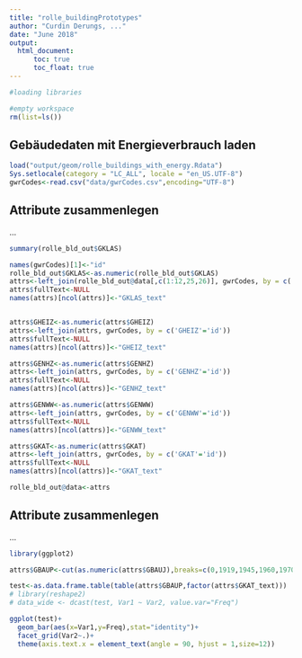 ```yaml
---
title: "rolle_buildingPrototypes"
author: "Curdin Derungs, ..."
date: "June 2018"
output:
  html_document:
      toc: true
      toc_float: true
---
```


```r
#loading libraries

#empty workspace
rm(list=ls())
```


## Gebäudedaten mit Energieverbrauch laden

```r
load("output/geom/rolle_buildings_with_energy.Rdata")
Sys.setlocale(category = "LC_ALL", locale = "en_US.UTF-8")
gwrCodes<-read.csv("data/gwrCodes.csv",encoding="UTF-8")
```


## Attribute zusammenlegen
...

```r

summary(rolle_bld_out$GKLAS)

names(gwrCodes)[1]<-"id"
rolle_bld_out$GKLAS<-as.numeric(rolle_bld_out$GKLAS)
attrs<-left_join(rolle_bld_out@data[,c(1:12,25,26)], gwrCodes, by = c('GKLAS'='id'))
attrs$fullText<-NULL
names(attrs)[ncol(attrs)]<-"GKLAS_text"


attrs$GHEIZ<-as.numeric(attrs$GHEIZ)
attrs<-left_join(attrs, gwrCodes, by = c('GHEIZ'='id'))
attrs$fullText<-NULL
names(attrs)[ncol(attrs)]<-"GHEIZ_text"

attrs$GENHZ<-as.numeric(attrs$GENHZ)
attrs<-left_join(attrs, gwrCodes, by = c('GENHZ'='id'))
attrs$fullText<-NULL
names(attrs)[ncol(attrs)]<-"GENHZ_text"

attrs$GENWW<-as.numeric(attrs$GENWW)
attrs<-left_join(attrs, gwrCodes, by = c('GENWW'='id'))
attrs$fullText<-NULL
names(attrs)[ncol(attrs)]<-"GENWW_text"

attrs$GKAT<-as.numeric(attrs$GKAT)
attrs<-left_join(attrs, gwrCodes, by = c('GKAT'='id'))
attrs$fullText<-NULL
names(attrs)[ncol(attrs)]<-"GKAT_text"

rolle_bld_out@data<-attrs

```


## Attribute zusammenlegen
...

```r
library(ggplot2)

attrs$GBAUP<-cut(as.numeric(attrs$GBAUJ),breaks=c(0,1919,1945,1960,1970,1980,1985,1990,1995,2000,2005,2010,2015,2500))

test<-as.data.frame.table(table(attrs$GBAUP,factor(attrs$GKAT_text)))
# library(reshape2)
# data_wide <- dcast(test, Var1 ~ Var2, value.var="Freq")

ggplot(test)+
  geom_bar(aes(x=Var1,y=Freq),stat="identity")+
  facet_grid(Var2~.)+
  theme(axis.text.x = element_text(angle = 90, hjust = 1,size=12))
```